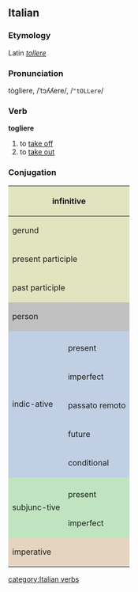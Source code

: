 ==Italian==
===Etymology===
Latin ''[[tollere]]''
===Pronunciation===
tògliere, /ˈtɔʎʎere/, /<tt>"tOLLere</tt>/
===Verb===
'''togliere'''

# to [[take off]]
# to [[take out]]

===Conjugation===

<center>
{| style="background:#F0F0F0"

|-
! colspan="3" style="background:#e2e4c0" | infinitive
| colspan="5" | togliere

|-
! colspan="3" style="background:#e2e4c0" | gerund
| colspan="5" | togliendo

|-
! colspan="3" style="background:#e2e4c0" | present participle
| colspan="5" | [[togliente]]

|-
! colspan="3" style="background:#e2e4c0" | past participle
| colspan="5" | [[tolto]]

|-
! colspan="2" rowspan="2" style="background:#C0C0C0" | person
! colspan="3" style="background:#C0C0C0" | singular
! colspan="3" style="background:#C0C0C0" | plural

|-
! style="background:#C0C0C0;width:12.5%" | first
! style="background:#C0C0C0;width:12.5%" | second
! style="background:#C0C0C0;width:12.5%" | third
! style="background:#C0C0C0;width:12.5%" | first
! style="background:#C0C0C0;width:12.5%" | second
! style="background:#C0C0C0;width:12.5%" | third

|-
! rowspan="6" style="background:#c0cfe4" | indic-ative

! style="background:#c0cfe4" colspan="1" | 
! style="background:#c0cfe4" | io
! style="background:#c0cfe4" | tu
! style="background:#c0cfe4" | lui/lei
! style="background:#c0cfe4" | noi
! style="background:#c0cfe4" | voi
! style="background:#c0cfe4" | loro

|-
! style="height:3em;background:#c0cfe4" | present
| tolgo, (''archaic'') toglio
| togli, (''archaic'') toi
| toglie, (''archaic'') tò
| togliamo
| togliete
| tolgono, (''archaic'') togliono

|-
! style="height:3em;background:#c0cfe4" | imperfect
| toglievo
| toglievi
| toglieva
| toglievamo
| toglievate
| toglievano

|-
! style="height:3em;background:#c0cfe4" | passato remoto
| tolsi
| togliesti
| tolse
| togliemmo
| toglieste
| tolsero

|-
! style="height:3em;background:#c0cfe4" | future
| toglierò, (''archaic'') torrò
| toglierai, (''archaic'') torrai
| toglierà, (''archaic'') torrà
| toglieremo, (''archaic'') torremo
| toglierete, (''archaic'') torrete
| toglieranno, (''archaic'') torranno

|-
! style="height:3em;background:#c0cfe4" | conditional
| toglierei, (''archaic'') torrei
| toglieresti, (''archaic'') torresti
| toglierebbe, (''archaic'') torrebbe
| toglieremmo, (''archaic'') torremmo
| togliereste, (''archaic'') torreste
| toglierebbero, (''archaic'') torrebbero

|-
! rowspan="3" style="background:#c0e4c0" | subjunc-tive
! style="background:#c0e4c0" | 
! style="background:#c0e4c0" | che io
! style="background:#c0e4c0" | che tu
! style="background:#c0e4c0" | che lui/che lei
! style="background:#c0e4c0" | che noi
! style="background:#c0e4c0" | che voi
! style="background:#c0e4c0" | che loro

|-
! style="height:3em;background:#c0e4c0" | present
| tolga, (''archaic'') toglia
| tolga, (''archaic'') toglia
| tolga, (''archaic'') toglia
| togliamo
| togliate
| tolgano, (''archaic'') togliano

|-
! style="height:3em;background:#c0e4c0" rowspan="1" | imperfect
| togliessi
| togliessi
| togliesse
| togliessimo
| toglieste
| togliessero

|-
! colspan="2" rowspan="2" style="height:3em;background:#e4d4c0" | imperative
! style="background:#e4d4c0" | -
! style="background:#e4d4c0" | tu
! style="background:#e4d4c0" | lui/lei
! style="background:#e4d4c0" | noi
! style="background:#e4d4c0" | voi
! style="background:#e4d4c0" | loro

|-
|
| togli
| tolga
| togliamo
| togliete
| tolgano

|}
</center>
[[category:Italian verbs]]
